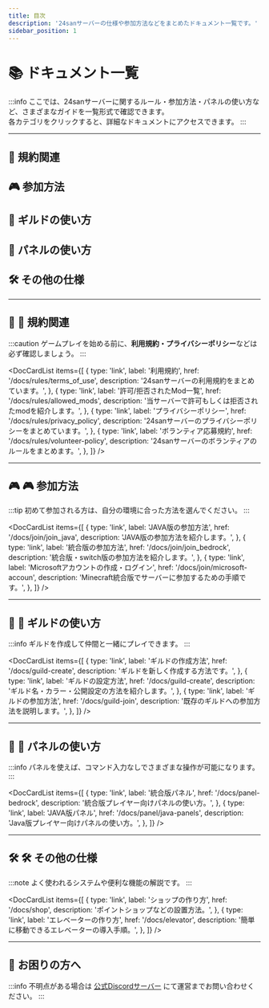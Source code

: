 ```yaml
---
title: 目次
description: '24sanサーバーの仕様や参加方法などをまとめたドキュメント一覧です。'
sidebar_position: 1
---
```



# 📚 ドキュメント一覧

:::info
ここでは、24sanサーバーに関するルール・参加方法・パネルの使い方など、さまざまなガイドを一覧形式で確認できます。  
各カテゴリをクリックすると、詳細なドキュメントにアクセスできます。
:::

---

## 🔖 <Link to="#rules">規約関連</Link>  
## 🎮 <Link to="#join">参加方法</Link>  
## 🏰 <Link to="#guild">ギルドの使い方</Link>  
## 🧭 <Link to="#panel">パネルの使い方</Link>  
## 🛠 <Link to="#others">その他の仕様</Link>  

---

## 🔖 <span id="rules">📜 規約関連</span>

:::caution
ゲームプレイを始める前に、**利用規約・プライバシーポリシー**などは必ず確認しましょう。
:::

<DocCardList items={[
  {
    type: 'link',
    label: '利用規約',
    href: '/docs/rules/terms_of_use',
    description: '24sanサーバーの利用規約をまとめています。',
  },
  {
    type: 'link',
    label: '許可/拒否されたMod一覧',
    href: '/docs/rules/allowed_mods',
    description: '当サーバーで許可もしくは拒否されたmodを紹介します。',
  },
  {
    type: 'link',
    label: 'プライバシーポリシー',
    href: '/docs/rules/privacy_policy',
    description: '24sanサーバーのプライバシーポリシーをまとめています。',
  },
  {
    type: 'link',
    label: 'ボランティア応募規約',
    href: '/docs/rules/volunteer-policy',
    description: '24sanサーバーのボランティアのルールをまとめます。',
  },
]} />

---

## 🎮 <span id="join">🎮 参加方法</span>

:::tip
初めて参加される方は、自分の環境に合った方法を選んでください。
:::

<DocCardList items={[
  {
    type: 'link',
    label: 'JAVA版の参加方法',
    href: '/docs/join/join_java',
    description: 'JAVA版の参加方法を紹介します。',
  },
  {
    type: 'link',
    label: '統合版の参加方法',
    href: '/docs/join/join_bedrock',
    description: '統合版・switch版の参加方法を紹介します。',
  },
  {
    type: 'link',
    label: 'Microsoftアカウントの作成・ログイン',
    href: '/docs/join/microsoft-accoun',
    description: 'Minecraft統合版でサーバーに参加するための手順です。',
  },
]} />

---

## 🏰 <span id="guild">🏰 ギルドの使い方</span>

:::info
ギルドを作成して仲間と一緒にプレイできます。
:::

<DocCardList items={[
  {
    type: 'link',
    label: 'ギルドの作成方法',
    href: '/docs/guild-create',
    description: 'ギルドを新しく作成する方法です。',
  },
  {
    type: 'link',
    label: 'ギルドの設定方法',
    href: '/docs/guild-create',
    description: 'ギルド名・カラー・公開設定の方法を紹介します。',
  },
  {
    type: 'link',
    label: 'ギルドの参加方法',
    href: '/docs/guild-join',
    description: '既存のギルドへの参加方法を説明します。',
  },
]} />

---

## 🧭 <span id="panel">🧭 パネルの使い方</span>

:::info
パネルを使えば、コマンド入力なしでさまざまな操作が可能になります。
:::

<DocCardList items={[
  {
    type: 'link',
    label: '統合版パネル',
    href: '/docs/panel-bedrock',
    description: '統合版プレイヤー向けパネルの使い方。',
  },
  {
    type: 'link',
    label: 'JAVA版パネル',
    href: '/docs/panel/java-panels',
    description: 'Java版プレイヤー向けパネルの使い方。',
  },
]} />

---

## 🛠 <span id="others">🛠 その他の仕様</span>

:::note
よく使われるシステムや便利な機能の解説です。
:::

<DocCardList items={[
  {
    type: 'link',
    label: 'ショップの作り方',
    href: '/docs/shop',
    description: 'ポイントショップなどの設置方法。',
  },
  {
    type: 'link',
    label: 'エレベーターの作り方',
    href: '/docs/elevator',
    description: '簡単に移動できるエレベーターの導入手順。',
  },
]} />

---

## 🧭 お困りの方へ

:::info
不明点がある場合は [公式Discordサーバー](https://discord.gg/24san-orgsaba-873417465806352415) にて運営までお問い合わせください。
:::
